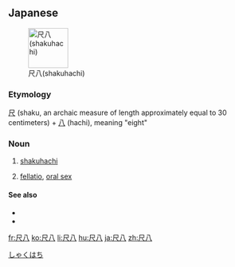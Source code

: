==Japanese==
{{ja-kanjitab|しゃく|はち|yomi=o}}
[[Image:Shakuhachi.jpg|thumb|right|80px|尺八(shakuhachi)]]

===Etymology===
[[尺]] (shaku, an archaic measure of length approximately equal to 30 centimeters) + [[八]] (hachi), meaning "eight"

===Noun===
{{ja-noun|しゃくはち}}

# [[shakuhachi]]
#: {{ja-usex|時代劇では、虚無僧が'''尺八'''を吹きながら現れる。|^じだいげき で は、 こむそう が '''しゃくはち''' を ふきながら あらわれる。|In Japanese historical drama, mendicant Zen priests show up while playing '''shakuhachi'''.}}
# {{lb|ja|vulgar|sort=しやくはち}} [[fellatio]], [[oral sex]]

====See also====
* {{ja-r|吹禅|すいぜん|gloss=blowing meditation}}
* {{ja-r|普化禅|ふけぜん|gloss=[[Fuke Zen]]}}

[[Category:ja:Musical instruments|しゃくはち]]

[[fr:尺八]]
[[ko:尺八]]
[[li:尺八]]
[[hu:尺八]]
[[ja:尺八]]
[[zh:尺八]]